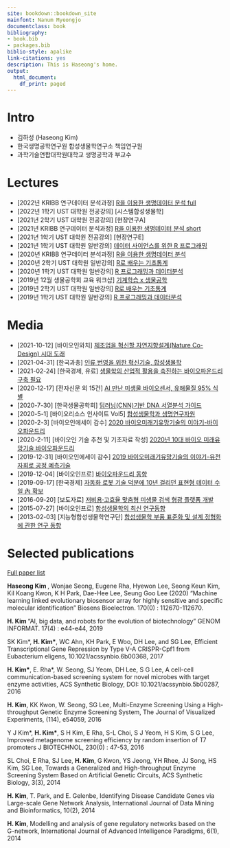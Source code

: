```yaml
--- 
site: bookdown::bookdown_site
mainfont: Nanum Myeongjo
documentclass: book
bibliography:
- book.bib
- packages.bib
biblio-style: apalike
link-citations: yes
description: This is Haseong's home.
output:
  html_document:
    df_print: paged
--- 
```


# Intro

* 김하성 (Haseong Kim) 
* 한국생명공학연구원 합성생물학연구소 책임연구원
* 과학기술연합대학원대학교 생명공학과 부교수


# Lectures
* [2022년 KRIBB 연구데이터 분석과정] [R을 이용한 생명데이터 분석 full](https://greendaygh.github.io/kribbr2022/)
* [2022년 1학기 UST 대학원 전공강의] [시스템합성생물학]
* [2021년 2학기 UST 대학원 전공강의] [현장연구A]
<!-- (https://greendaygh.github.io/fieldresearch2021-2/) -->
* [2021년 KRIBB 연구데이터 분석과정] [R을 이용한 생명데이터 분석 short](https://greendaygh.github.io/kribbr2021/)
* [2021년 1학기 UST 대학원 전공강의] [현장연구E]
<!-- (https://greendaygh.github.io/researchE2021/) -->
* [2021년 1학기 UST 대학원 일반강의] [데이터 사이언스를 위한 R 프로그래밍](https://greendaygh.github.io/Rprog2021/)
* [2020년 KRIBB 연구데이터 분석과정] [R을 이용한 생명데이터 분석](https://greendaygh.github.io/KRIBBR2020/)
* [2020년 2학기 UST 대학원 일반강의] [R로 배우는 기초통계](https://greendaygh.github.io/Rstat2020/)
* [2020년 1학기 UST 대학원 일반강의] [R 프로그래밍과 데이터분석](https://greendaygh.github.io/Rprog2020/)
* [2019년 12월 생물공학회 교육 워크샵] [기계학습 x 생물공학](https://github.com/greendaygh/bioengml)
* [2019년 2학기 UST 대학원 일반강의] [R로 배우는 기초통계](https://greendaygh.github.io/Rstat2019/)
* [2019년 1학기 UST 대학원 일반강의] [R 프로그래밍과 데이터분석](https://greendaygh.github.io/Rprog2019/)

# Media

* [2021-10-12] [바이오인와치] [제조업을 혁신할 자연지향설계(Nature Co-Design) 시대 도래](https://www.bioin.or.kr/board.do?num=311389&cmd=view&bid=issue)
* [2021-04-31] [한국과총] [인류 번영을 위한 혁신기술, 합성생물학](http://ebook.kofst.or.kr/book/202104/#page=71)
* [2021-02-24] [한국경제, 유료] [생물학의 산업적 활용을 촉진하는 바이오파운드리 구축 필요](https://www.hankyung.com/it/article/202102096254i)
* [2020-12-17] [전자신문 외 15건] [AI 만난 미생물 바이오센서, 유해물질 95% 식별](https://www.fnnews.com/news/202012161243526206)
* [2020-7-30] [한국생물공학회] [딥러닝(CNN)기반 DNA 서열분석 가이드](http://www.btnews.or.kr/bbs/board.php?bo_table=bt_news&wr_id=342)
* [2020-5-1] [바이오리소스 인사이트 Vol5] [합성생물학과 생명연구자원](https://www.kobis.re.kr/go_document?page_name=publication_bio_insight)
* [2020-2-3] [바이오인에세이 감수] [2020 바이오미래기유망기술의 이야기-바이오파운드리](https://www.bioin.or.kr/board.do?num=304334&cmd=view&bid=essay)
* [2020-2-11] [바이오인 기술 추천 및 기초자료 작성] [2020년 10대 바이오 미래유망기술 바이오파운드리 ](https://www.bioin.or.kr/board.do?num=293995&cmd=view&bid=essay&cPage=1&cate1=all&cate2=all2)
* [2019-12-31] [바이오인에세이 감수] [2019 바이오미래기유망기술의 이야기-유전자회로 공정 예측기술](https://www.bioin.or.kr/board.do?num=292912&cmd=view&bid=essay)
* [2019-12-04] [바이오인프로] [바이오파운드리 동향](https://www.bioin.or.kr/board.do?num=292266&cmd=view&bid=report&cPage=1&cate1=all&cate2=all2)
* [2019-09-17] [한국경제] [자동화 로봇 기술 덕분에 10년 걸리던 표현형 데이터 수일 內 확보](https://www.hankyung.com/it/article/2019091732761)
* [2016-09-20] [보도자료] [저비용·고효율 맞춤형 미생물 검색 형광 플랫폼 개발](https://www.bioin.or.kr/board.do?num=263870&cmd=view&bid=research)
* [2015-07-27] [바이오인프로] [합성생물학의 최신 연구동향](https://www.bioin.or.kr/board.do?num=253760&cmd=view&bid=report)
* [2013-02-03] [지능형합성생물학연구단] [합성생물학 부품 표준화 및 설계 정형화에 관한 연구 동향](http://www.syntheticbiology.or.kr/board.php?db=sub0302&no=44&c=view&page=8)

# Selected publications

[Full paper list](https://oak.kribb.re.kr/researcher-profile?ep=137&type=all&sort_by=dc.date.issued_dt&order=DESC)

**Haseong Kim **, Wonjae Seong, Eugene Rha, Hyewon Lee, Seong Keun Kim, Kil Koang Kwon, K H Park, Dae-Hee Lee, Seung Goo Lee (2020) "Machine learning linked evolutionary biosensor array for highly sensitive and specific molecular identification" Biosens Bioelectron. 170(0) : 112670-112670.

**H. Kim ** "AI, big data, and robots for the evolution of biotechnology" GENOM INFORMAT. 17(4) : e44-e44, 2019

SK Kim\*, **H. Kim\***, WC Ahn, KH Park, E Woo, DH Lee, and SG Lee, Efficient Transcriptional Gene Repression by Type V-A CRISPR-Cpf1 from Eubacterium eligens, 10.1021/acssynbio.6b00368, 2017

**H. Kim\***, E. Rha\*, W. Seong, SJ Yeom, DH Lee, S G Lee, A cell-cell communication-based screening system for novel microbes with target enzyme activities, ACS Synthetic Biology, DOI: 10.1021/acssynbio.5b00287, 2016

**H. Kim**, KK Kwon, W. Seong, SG Lee, Multi-Enzyme Screening Using a High-throughput Genetic Enzyme Screening System, The Journal of Visualized Experiments, (114), e54059, 2016

Y J Kim\*, **H. Kim\***, S H Kim, E Rha, S-L Choi, S J Yeom, H S Kim, S G Lee, Improved metagenome screening efficiency by random insertion of T7 promoters J BIOTECHNOL, 230(0) : 47-53, 2016

SL Choi, E Rha, SJ Lee, **H. Kim**, G Kwon, YS Jeong, YH Rhee, JJ Song, HS Kim, SG Lee, Towards a Generalized and High-throughput Enzyme Screening System Based on Artificial Genetic Circuits, ACS Synthetic Biology, 3(3), 2014

**H. Kim**, T. Park, and E. Gelenbe, Identifying Disease Candidate Genes via Large-scale Gene Network Analysis, International Journal of Data Mining and Bioinformatics, 10(2), 2014

**H. Kim**, Modelling and analysis of gene regulatory networks based on the G-network, International Journal of Advanced Intelligence Paradigms, 6(1), 2014


